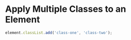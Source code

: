 # Apply Multiple Classes to an Element

```js copy
element.classList.add('class-one', 'class-two');
```
